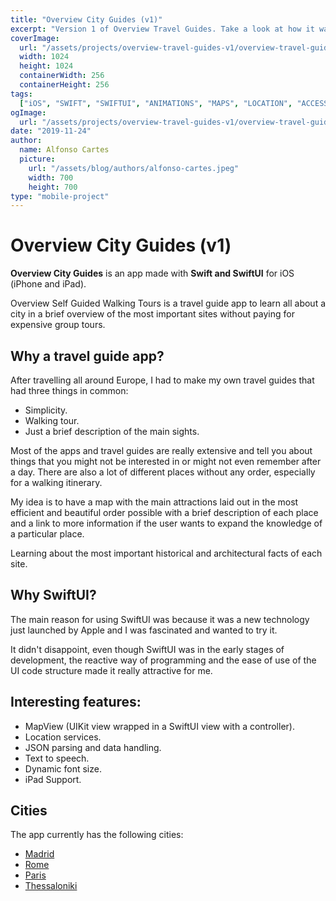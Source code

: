 ```yaml
---
title: "Overview City Guides (v1)"
excerpt: "Version 1 of Overview Travel Guides. Take a look at how it was made, what technologies where used and why..."
coverImage:
  url: "/assets/projects/overview-travel-guides-v1/overview-travel-guides-v1-icon.png"
  width: 1024
  height: 1024
  containerWidth: 256
  containerHeight: 256
tags:
  ["iOS", "SWIFT", "SWIFTUI", "ANIMATIONS", "MAPS", "LOCATION", "ACCESSIBILITY"]
ogImage:
  url: "/assets/projects/overview-travel-guides-v1/overview-travel-guides-v1-icon.png"
date: "2019-11-24"
author:
  name: Alfonso Cartes
  picture:
    url: "/assets/blog/authors/alfonso-cartes.jpeg"
    width: 700
    height: 700
type: "mobile-project"
---
```


# Overview City Guides (v1)

**Overview City Guides** is an app made with **Swift and SwiftUI** for iOS (iPhone and iPad).

Overview Self Guided Walking Tours is a travel guide app to learn all about a city in a brief overview of the most important sites without paying for expensive group tours.

## Why a travel guide app?

After travelling all around Europe, I had to make my own travel guides that had three things in common:

- Simplicity.
- Walking tour.
- Just a brief description of the main sights.

Most of the apps and travel guides are really extensive and tell you about things that you might not be interested in or might not even remember after a day. There are also a lot of different places without any order, especially for a walking itinerary.

My idea is to have a map with the main attractions laid out in the most efficient and beautiful order possible with a brief description of each place and a link to more information if the user wants to expand the knowledge of a particular place.

Learning about the most important historical and architectural facts of each site.

## Why SwiftUI?

The main reason for using SwiftUI was because it was a new technology just launched by Apple and I was fascinated and wanted to try it.

It didn't disappoint, even though SwiftUI was in the early stages of development, the reactive way of programming and the ease of use of the UI code structure made it really attractive for me.

## Interesting features:

- MapView (UIKit view wrapped in a SwiftUI view with a controller).
- Location services.
- JSON parsing and data handling.
- Text to speech.
- Dynamic font size.
- iPad Support.

## Cities

The app currently has the following cities:

- [Madrid](https://apps.apple.com/us/app/overview-madrid-travel-guide/id1489813841)
- [Rome](https://apps.apple.com/us/app/overview-rome-travel-guide/id1494440865)
- [Paris](https://apps.apple.com/us/app/overview-paris-travel-guide/id1497095107)
- [Thessaloniki](https://apps.apple.com/us/app/overview-thessaloniki-guide/id1492280102)
